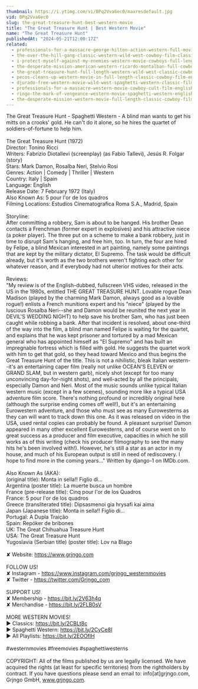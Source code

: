```yaml
---
thumbnail: https://i.ytimg.com/vi/BPq2Vva6ec0/maxresdefault.jpg
vid: BPq2Vva6ec0
slug: the-great-treasure-hunt-best-western-movie
title: "The Great Treasure Hunt | Best Western Movie"
name: "The Great Treasure Hunt"
publishedAt: "2024-05-21T12:00:17Z"
related:
  - professionals-for-a-massacre-george-hilton-action-western-full-movie-for-free-english
  - the-over-the-hill-gang-classic-western-wild-west-cowboy-film-classic-westerns-english
  - i-protect-myself-against-my-enemies-western-movie-cowboys-full-length-wild-west
  - the-desperate-mission-american-western-ricardo-montalban-full-cowboy-movie
  - the-great-treasure-hunt-full-length-western-wild-west-classic-cowboy-movie-full-movies
  - pecos-cleans-up-western-movie-in-full-length-classic-cowboy-film-english-free-movie
  - djurado-free-western-movie-wild-west-spaghetti-western-classic-film-full-action-movie
  - professionals-for-a-massacre-western-movie-cowboy-cult-film-english-free-full-movie
  - ringo-the-mark-of-vengeance-western-movie-spaghetti-western-english-full-length-free-westerns
  - the-desperate-mission-western-movie-full-length-classic-cowboy-film-english-watchfree
---
```


The Great Treasure Hunt - Spaghetti Western - A blind man wants to get his mitts on a crooks' gold. He can't do it alone, so he hires the quartet of soldiers-of-fortune to help him. <br />
<br />
The Great Treasure Hunt (1972)<br />
Director: Tonino Ricci<br />
Writers: Fabrizio Diotallevi (screenplay) (as Fabio Tallevi), Jesús R. Folgar (story)<br />
Stars: Mark Damon, Rosalba Neri, Stelvio Rosi <br />
Genres: Action | Comedy | Thriller | Western <br />
Country: Italy | Spain<br />
Language: English<br />
Release Date: 7 February 1972 (Italy) <br />
Also Known As: 5 pour l'or de los quadros <br />
Filming Locations: Estudios Cinematografica Roma S.A., Madrid, Spain <br />
<br />
Storyline:<br />
After committing a robbery, Sam is about to be hanged. His brother Dean contacts a Frenchman (former expert in explosives) and his attractive niece (a poker player). The three put on a scheme to make a bank robbery, just in time to disrupt Sam's hanging, and free him, too. In turn, the four are hired by Felipe, a blind Mexican interested in art painting, namely some paintings that are kept by the military dictator, El Supremo. The task would be difficult already, but it's worth as the two brothers weren't fighting each other for whatever reason, and if everybody had not ulterior motives for their acts.<br />
<br />
Reviews:<br />
"My review is of the English-dubbed, fullscreen VHS video, released in the US in the 1980s, entitled THE GREAT TREASURE HUNT. Lovable rogue Dean Madison (played by the charming Mark Damon, always good as a lovable rogue!) enlists a French munitions expert and his "niece" (played by the luscious Rosalba Neri--she and Damon would be reunited the next year in DEVIL'S WEDDING NIGHT) to help save his brother Sam, who has just been caught while robbing a bank. After that incident is resolved, about one-third of the way into the film, a blind man named Felipe is waiting for the quartet, and explains that he was kept prisoner and tortured by a mad Mexican general who has appointed himself as "El Supremo" and has built an impregnable fortress which is filled with gold. He suggests the quartet work with him to get that gold, so they head toward Mexico and thus begins the Great Treasure Hunt of the title. This is not a nihilistic, bleak Italian western--it's an entertaining caper film (really not unlike OCEAN'S ELEVEN or GRAND SLAM, but in western garb), nicely shot (except for too many unconvincing day-for-night shots), and well-acted by all the principals, especially Damon and Neri. Most of the music sounds unlike typical Italian western music (except in a few scenes), sounding more like a typical USA adventure film score. There's nothing profound or incredibly original here (although the surprise ending comes off well!), but it's an entertaining Eurowestern adventure, and those who must see as many Eurowesterns as they can will want to track down this one. As it was released on video in the USA, used rental copies can probably be found. A pleasant surprise! Damon appeared in many other excellent Eurowesterns, and of course went on to great success as a producer and film executive, capacities in which he still works as of this writing (check his producer filmography to see the many hits he's been involved with!). However, he's still a star as an actor in my house, and much of his European output is still in need of rediscovery. I hope to find more in the coming years..." Written by django-1 on IMDb.com.<br />
<br />
Also Known As (AKA):<br />
(original title): Monta in sella!! Figlio di...<br />
Argentina (poster title): La muerte busca un hombre<br />
France (pre-release title): Cinq pour l'or de los Quadros<br />
France: 5 pour l'or de los quadros<br />
Greece (transliterated title): Dipsasmenoi gia hrysafi kai aima<br />
Japan (Japanese title): Monta in sella!! Figlio di...<br />
Portugal: A Dupla Traição<br />
Spain: Repóker de bribones<br />
UK: The Great Chihuahua Treasure Hunt<br />
USA: The Great Treasure Hunt<br />
Yugoslavia (Serbian title) (poster title): Lov na Blago<br />
<br />
✘ Website: https://www.grjngo.com<br />
<br />
FOLLOW US!<br />
✘ Instagram - https://www.instagram.com/grjngo_westernmovies<br />
✘ Twitter - https://twitter.com/Grjngo_com<br />
<br />
SUPPORT US!<br />
✘ Membership - https://bit.ly/2V63h4q<br />
✘ Merchandise - https://bit.ly/2FLB0sV<br />
<br />
MORE WESTERN MOVIES! <br />
► Classics: https://bit.ly/2CBLt8c <br />
► Spaghetti Western: https://bit.ly/2CyCe8I <br />
► All Playlists: https://bit.ly/2EOOfIH <br />
<br />
#westernmovies #freemovies #spaghettiwesterns<br />
<br />
COPYRIGHT: All of the films published by us are legally licensed. We have acquired the rights (at least for specific territories) from the rightholders by contract. If you have questions please send an email to: info[at]grjngo.com, Grjngo GmbH, www.grjngo.com.